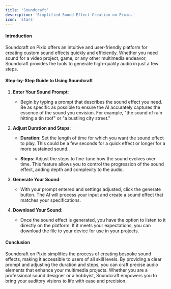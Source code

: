 ```yaml
---
title: 'Soundcraft'
description: 'Simplified Sound Effect Creation on Pixio.'
icon: 'stars'
---
```



#### **Introduction**

Soundcraft on Pixio offers an intuitive and user-friendly platform for creating custom sound effects quickly and efficiently. Whether you need sound for a video project, game, or any other multimedia endeavor, Soundcraft provides the tools to generate high-quality audio in just a few steps.

#### **Step-by-Step Guide to Using Soundcraft**

1.  **Enter Your Sound Prompt**:
    
    *   Begin by typing a prompt that describes the sound effect you need. Be as specific as possible to ensure the AI accurately captures the essence of the sound you envision. For example, "the sound of rain hitting a tin roof" or "a bustling city street."
        
2.  **Adjust Duration and Steps**:
    
    *   **Duration**: Set the length of time for which you want the sound effect to play. This could be a few seconds for a quick effect or longer for a more sustained sound.
        
    *   **Steps**: Adjust the steps to fine-tune how the sound evolves over time. This feature allows you to control the progression of the sound effect, adding depth and complexity to the audio.
        
3.  **Generate Your Sound**:
    
    *   With your prompt entered and settings adjusted, click the generate button. The AI will process your input and create a sound effect that matches your specifications.
        
4.  **Download Your Sound**:
    
    *   Once the sound effect is generated, you have the option to listen to it directly on the platform. If it meets your expectations, you can download the file to your device for use in your projects.
        

#### **Conclusion**

Soundcraft on Pixio simplifies the process of creating bespoke sound effects, making it accessible to users of all skill levels. By providing a clear prompt and adjusting the duration and steps, you can craft precise audio elements that enhance your multimedia projects. Whether you are a professional sound designer or a hobbyist, Soundcraft empowers you to bring your auditory visions to life with ease and precision.